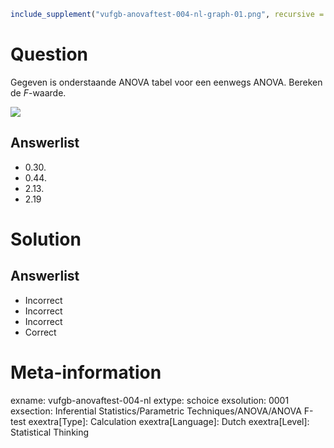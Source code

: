 ```r
include_supplement("vufgb-anovaftest-004-nl-graph-01.png", recursive = TRUE)
```
Question
========
  
Gegeven is onderstaande ANOVA tabel voor een eenwegs ANOVA. Bereken de *F*-waarde.

![](vufgb-anovaftest-004-nl-graph-01.png) 
  
Answerlist
----------
* 0.30.
* 0.44.
* 2.13.
* 2.19

Solution
========

Answerlist
----------
* Incorrect
* Incorrect
* Incorrect
* Correct

Meta-information
================
exname: vufgb-anovaftest-004-nl
extype: schoice
exsolution: 0001
exsection: Inferential Statistics/Parametric Techniques/ANOVA/ANOVA F-test
exextra[Type]: Calculation
exextra[Language]: Dutch
exextra[Level]: Statistical Thinking
